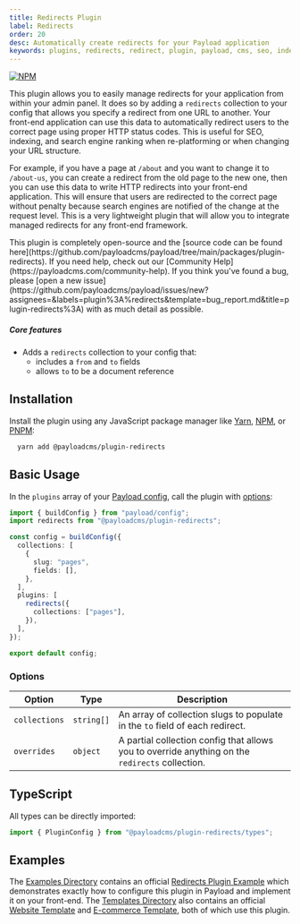 ```yaml
---
title: Redirects Plugin
label: Redirects
order: 20
desc: Automatically create redirects for your Payload application
keywords: plugins, redirects, redirect, plugin, payload, cms, seo, indexing, search, search engine
---
```


[![NPM](https://img.shields.io/npm/v/@payloadcms/plugin-redirects)](https://www.npmjs.com/package/@payloadcms/plugin-redirects)

This plugin allows you to easily manage redirects for your application from within your admin panel. It does so by adding a `redirects` collection to your config that allows you specify a redirect from one URL to another. Your front-end application can use this data to automatically redirect users to the correct page using proper HTTP status codes. This is useful for SEO, indexing, and search engine ranking when re-platforming or when changing your URL structure.

For example, if you have a page at `/about` and you want to change it to `/about-us`, you can create a redirect from the old page to the new one, then you can use this data to write HTTP redirects into your front-end application. This will ensure that users are redirected to the correct page without penalty because search engines are notified of the change at the request level. This is a very lightweight plugin that will allow you to integrate managed redirects for any front-end framework.

<Banner type="info">
  This plugin is completely open-source and the [source code can be found here](https://github.com/payloadcms/payload/tree/main/packages/plugin-redirects). If you need help, check out our [Community Help](https://payloadcms.com/community-help). If you think you've found a bug, please [open a new issue](https://github.com/payloadcms/payload/issues/new?assignees=&labels=plugin%3A%redirects&template=bug_report.md&title=plugin-redirects%3A) with as much detail as possible.
</Banner>

##### Core features

- Adds a `redirects` collection to your config that:
  - includes a `from` and `to` fields
  - allows `to` to be a document reference

## Installation

Install the plugin using any JavaScript package manager like [Yarn](https://yarnpkg.com), [NPM](https://npmjs.com), or [PNPM](https://pnpm.io):

```bash
  yarn add @payloadcms/plugin-redirects
```

## Basic Usage

In the `plugins` array of your [Payload config](https://payloadcms.com/docs/configuration/overview), call the plugin with [options](#options):

```ts
import { buildConfig } from "payload/config";
import redirects from "@payloadcms/plugin-redirects";

const config = buildConfig({
  collections: [
    {
      slug: "pages",
      fields: [],
    },
  ],
  plugins: [
    redirects({
      collections: ["pages"],
    }),
  ],
});

export default config;
```

### Options

| Option | Type | Description |
| --- | --- | --- |
| `collections` | `string[]` | An array of collection slugs to populate in the `to` field of each redirect. |
| `overrides` | `object` | A partial collection config that allows you to override anything on the `redirects` collection. |

## TypeScript

All types can be directly imported:

```ts
import { PluginConfig } from "@payloadcms/plugin-redirects/types";
```

## Examples

The [Examples Directory](https://github.com/payloadcms/payload/tree/main/examples) contains an official [Redirects Plugin Example](https://github.com/payloadcms/payload/tree/main/examples/redirects) which demonstrates exactly how to configure this plugin in Payload and implement it on your front-end. The [Templates Directory](https://github.com/payloadcms/payload/tree/main/templates) also contains an official [Website Template](https://github.com/payloadcms/payload/tree/main/templates/website) and [E-commerce Template](https://github.com/payloadcms/payload/tree/main/templates/ecommere), both of which use this plugin.
